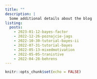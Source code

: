 ```yaml
---
title: ""
description: |
  Some additional details about the blog
listing: 
  posts:
    - 2023-01-12-bayes-factor
    - 2022-12-26-poznajcie-jags
    - 2022-10-30-tutorial-bayes-ii
    - 2022-07-31-tutorial-bayes
    - 2022-05-13-mixedmotivation
    - 2022-05-05-tranistive
    - 2022-04-28-behrens
---
```


```r
knitr::opts_chunk$set(echo = FALSE)
```

